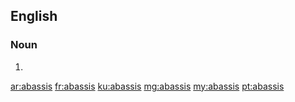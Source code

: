 ==English==

===Noun===
{{head|en|plural}}

# {{plural of|abassi|lang=en|nocat=1}}

[[ar:abassis]]
[[fr:abassis]]
[[ku:abassis]]
[[mg:abassis]]
[[my:abassis]]
[[pt:abassis]]